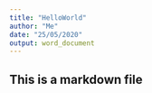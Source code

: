 ```yaml
---
title: "HelloWorld"
author: "Me"
date: "25/05/2020"
output: word_document
---
```


## This is a markdown file
